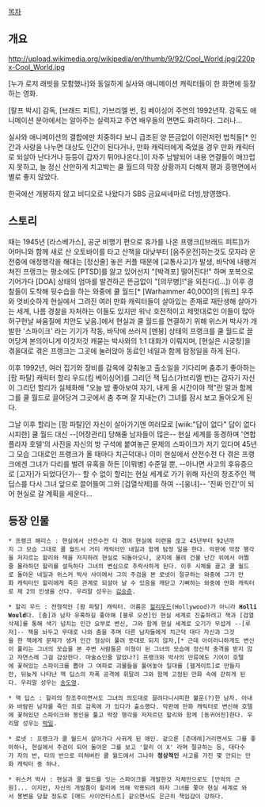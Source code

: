 [[목차]]

== 개요 ==
http://upload.wikimedia.org/wikipedia/en/thumb/9/92/Cool_World.jpg/220px-Cool_World.jpg

[누가 로저 래빗을 모함했나]와 동일하게 실사와 애니메이션 캐릭터들이 한 화면에 등장하는 영화.

[랄프 박시] 감독, [브래드 피트], 가브리엘 번, 킴 베이싱어 주연의 1992년작. 감독도 애니메이션 분야에서는 알아주는 실력자고 주연 배우들의 면면도 화려하다. 그러나...

실사와 애니메이션의 결합에만 치중하다 보니 급조된 양 뜬금없이 이런저런 법칙들[* 인간과 사랑을 나누면 대상도 인간이 된다거나, 만화 캐릭터에게 죽었을 경우 만화 캐릭터로 되살아 난다거나 등등이 갑자기 튀어나온다.]이 자주 남발되어 내용 연결들이 매끄럽지 못하고, 늘 정신 산만하게 치고박는 쿨 월드의 막장 상황까지 더해져 평과 흥행면에서 별로 좋지 않았다.

한국에선 개봉하지 않고 비디오로 나왔다가 SBS 금요씨네마로 더빙,방영했다.

== 스토리 ==
때는 1945년 [라스베가스], 공군 비행기 편으로 휴가를 나온 프랭크([브래드 피트])가 어머니와 함께 새로 산 오토바이를 타고 산책을 대낮부터 [음주운전]하는것도 모자라 운전중에 애정행각을 해대는 [정신줄] 놓은 커플 때문에 [교통사고]가 발생, 바닥에 내팽겨쳐진 프랭크는 평소에도 [PTSD]를 앓고 있어선지 "[박격포] 떨어진다!" 하며 포복으로 기어가다 [DOA] 상태의 엄마를 발견하곤 뜬금없이 "[의무병]!"을 외친다([...]) 이후 경찰들이 도착해 뒷수습을 하는 와중에 쿨 월드[* [Warhammer 40,000]의 [워프] 우주와 엇비슷하게 현실에서 그려진 여러 만화 캐릭터들이 살아있는 존재로 재탄생해 살아가는 세계, 나름 경찰을 자처하는 이들도 있지만 워낙 호전적이고 제멋대로인 이들이 많아 허구헌날 싸움질에 치안도 낮음.]에서 현실과 쿨 월드를 연결하기 위해 위스커 박사가 개발한 '스파이크' 라는 기기가 작동, 바닥에 쓰러져 [멘붕] 상태의 프랭크를 쿨 월드로 끌어당겨 본의아니게 이것저것 캐묻는 박사와의 1:1 대화가 이뤄지며, [현실은 시궁창]을 겪을대로 겪은 프랭크는 그곳에 눌러앉아 동료인 네일과 함께 탐정일을 하게 된다.

이후 1992년, 여러 집기와 장비를 감옥에 갖춰놓고 출소일을 기다리며 춤추기 좋아하는 [팜 파탈] 캐릭터 할리 우드(킴 베이싱어)를 그리던 잭 딥스(가브리엘 번)는 갑자기 자신이 그리던 할리가 실체화해 "오늘 밤 좋아보여 자기, 내게 올 시간이야 잭"란 말과 함께 그를 쿨 월드로 끌어당겨 그곳에서 춤 추며 잘 지내는(?) 그녀를 잠시 보고 돌아오게 된다.

그날 이후 할리는 [팜 파탈]인 자신이 살아가기엔 여러모로 [wiik:"답이 없다" 답이 없다시피한] 쿨 월드 대신 --[어장관리] 당해줄 남자들이 많은-- 현실 세계를 동경하며 '연합 플라자 호텔'의 사진을 자신의 방 구석에 붙여놓곤 문제의 스파이크가 저기 있다며 45년 그 모습 그대로인 프랭크가 올 때마다 치근덕대나 이미 현실에서 산전수전 다 겪은 프랭크에겐 그녀가 다리를 벌려 유혹을 하든 [이뭐병] 수준일 뿐, --아니면 사고의 후유증으로 [고자]가 되었다던가-- 할 수 없이 할리는 현실 세계로 가기 위해 자신의 창조주인 잭 딥스를 다시 그녀 앞으로 끌어들여 그와 [검열삭제]를 하여 --[웅녀]-- '진짜 인간'이 되어 현실로 갈 계획을 세운다...

== 등장 인물 ==
 * 프랭크 해리스 : 현실에서 산전수전 다 겪어 현실에 미련을 끊고 45년부터 92년까지 그 모습 그대로 쿨 월드서 거미 캐릭터인 네일과 함께 탐정 일을 한다. 막판에 막장 행각을 저지르는 할리와 잭을 저지하려 현실로 되돌아오나, 궁지에 몰려 건물 난간 위에서 어쩔줄 몰라하던 할리를 설득하다 그녀의 변심으로 추락사하게 된다. 이후 시체를 끌고 쿨 월드로 돌아온 네일과 위스커 박사 사이에서 그의 주검을 본 로넷이 절규하는 와중에 그가 만화 캐릭터인 할리에게 죽은 관계로 되살아 날 수 있음을 깨닫고 기뻐하는 와중에 만화 캐릭터로 제 2의 인생을 산다. 우리말 성우는 [[김승준]].

 * 할리 우드 : 전형적인 [팜 파탈] 캐릭터. 이름은 [[헐리우드]](Hollywood)가 아니라 '''Holli Would'''다. [춤]과 남자 유혹하길 좋아해 [블루 오션]인 현실 세계로 진출하려고 잭과 [검열삭제]를 통해 색기 넘치는 인간 요부로 변신, 그와 함께 현실 세계로 오기가 무섭게 --[루저]-- 잭을 놔두고 무대로 나와 춤을 추며 다른 남자들에게 치근덕 대다 자신과 그것을 한 잭에게 문제가 생겨 인간 형상이 풀려 뜻대로 되지 않자,[* 근데 아이러니하게도 변신이 풀리는 그녀의 모습을 본 주변 사람들은 이형이 된 그녀의 모습에 정신적 충격을 받지 않고 자연스례 그걸 감상한다. 마술쇼인줄 알았나?] 프랭크와 박사의 만류에도 기어이 호텔에 꽃혀있는 스파이크를 뽑아 그 여파로 괴물들을 풀어놓아 일대를 [헬게이트]로 만들지만, 뒤늦게 나타난 잭 딥스의 자폭 공격에 휘말려 그와 함께 고정된 만화 속에 갇히게 된다. 우리말 성우는 [[송도영]].

 * 잭 딥스 : 할리의 창조주이면서도 그녀의 의도대로 끌려다니시피한 불운(?)한 남자. 아내와 바람핀 남자를 죽인 죄로 감옥에 가 있다가 출소했다. 막판에 만화 캐릭터로 변신해 호텔에 꽃혀있던 스파이크와 봉인을 풀고 막장 행각을 저지르던 할리와 함께 [동귀어진]한다. 우리말 성우는 [[박일]].

 * 로넷 : 프랭크가 쿨 월드서 살아가다 사귀게 된 애인. 겉으론 [츤데레]거리면서도 그를 좋아하나, 현실에서 주검이 되어 돌아온 그를 보고 '할리 이 X' 라며 절규하는 등, 대다수가 자의 반, 타의 반으로 미쳐버린 쿨 월드에서 그나마 '''정상적인''' 사고를 가진 몇 안되는 만화 캐릭터 중 하나.

 * 위스커 박사 : 현실과 쿨 월드를 잇는 스파이크를 개발한것 자체만으로도 [만악의 근원]... 이지만, 자신의 개발품이 할리에 의해 악용되려 하자 그녀를 쫓아 현실 세계로 와서 봉변을 당할 정도로 [매드 사이언티스트] 같으면서도 은근히 책임감이 강하다.
